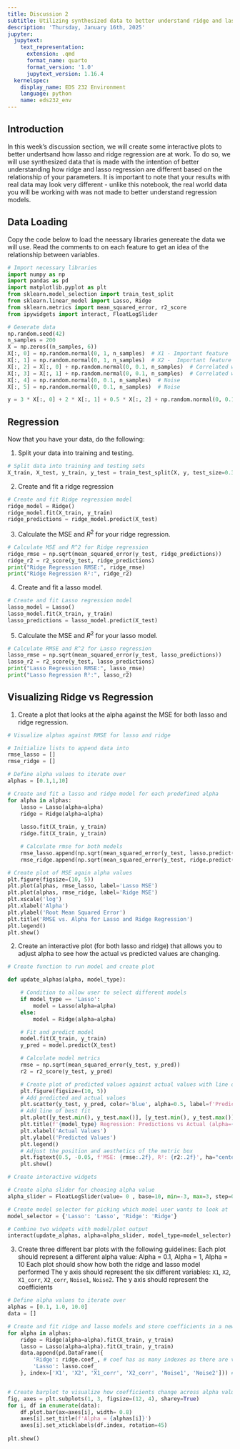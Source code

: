 ```yaml
---
title: Discussion 2
subtitle: Utilizing synthesized data to better understand ridge and lasso regression
description: 'Thursday, January 16th, 2025'
jupyter:
  jupytext:
    text_representation:
      extension: .qmd
      format_name: quarto
      format_version: '1.0'
      jupytext_version: 1.16.4
  kernelspec:
    display_name: EDS 232 Environment
    language: python
    name: eds232_env
---
```


## Introduction

In this week's discussion section, we will create some interactive plots to better undertsand how lasso and ridge regression are at work. To do so, we will use synthesized data that is made with the intention of better understanding how ridge and lasso regression are different based on the relationship of your parameters. It is important to note that your results with real data may look very different - unlike this notebook, the real world data you will be working with was not made to better understand regression models. 

## Data Loading

Copy the code below to load the neessary libraries genereate the data we will use. Read the comments to on each feature to get an idea of the relationship between variables. 

```python
# Import necessary libraries
import numpy as np
import pandas as pd
import matplotlib.pyplot as plt
from sklearn.model_selection import train_test_split
from sklearn.linear_model import Lasso, Ridge
from sklearn.metrics import mean_squared_error, r2_score
from ipywidgets import interact, FloatLogSlider

# Generate data
np.random.seed(42)
n_samples = 200
X = np.zeros((n_samples, 6))
X[:, 0] = np.random.normal(0, 1, n_samples)  # X1 - Important feature
X[:, 1] = np.random.normal(0, 1, n_samples)  # X2 -  Important feature
X[:, 2] = X[:, 0] + np.random.normal(0, 0.1, n_samples)  # Correlated with X1
X[:, 3] = X[:, 1] + np.random.normal(0, 0.1, n_samples)  # Correlated with X2
X[:, 4] = np.random.normal(0, 0.1, n_samples)  # Noise
X[:, 5] = np.random.normal(0, 0.1, n_samples)  # Noise

y = 3 * X[:, 0] + 2 * X[:, 1] + 0.5 * X[:, 2] + np.random.normal(0, 0.1, n_samples) 
```

## Regression

Now that you have your data, do the following: 

1. Split your data into training and testing.

```python
# Split data into training and testing sets
X_train, X_test, y_train, y_test = train_test_split(X, y, test_size=0.3, random_state=42)
```

2. Create and fit a ridge regression

```python
# Create and fit Ridge regression model
ridge_model = Ridge()
ridge_model.fit(X_train, y_train)
ridge_predictions = ridge_model.predict(X_test)
```

3. Calculate the MSE and $R^2$ for your ridge regression.

```python
# Calculate MSE and R^2 for Ridge regression
ridge_rmse = np.sqrt(mean_squared_error(y_test, ridge_predictions))
ridge_r2 = r2_score(y_test, ridge_predictions)
print("Ridge Regression RMSE:", ridge_rmse)
print("Ridge Regression R²:", ridge_r2)
```

4. Create and fit a lasso model.

```python
# Create and fit Lasso regression model
lasso_model = Lasso() 
lasso_model.fit(X_train, y_train)
lasso_predictions = lasso_model.predict(X_test)
```

5. Calculate the MSE and $R^2$ for your lasso model.

```python
# Calculate RMSE and R^2 for Lasso regression
lasso_rmse = np.sqrt(mean_squared_error(y_test, lasso_predictions))
lasso_r2 = r2_score(y_test, lasso_predictions)
print("Lasso Regression RMSE:", lasso_rmse)
print("Lasso Regression R²:", lasso_r2)
```

## Visualizing Ridge vs Regression

1. Create a plot that looks at the alpha against the MSE for both lasso and ridge regression.

```python
# Visualize alphas against RMSE for lasso and ridge

# Initialize lists to append data into
rmse_lasso = []
rmse_ridge = []

# Define alpha values to iterate over
alphas = [0.1,1,10]

# Create and fit a lasso and ridge model for each predefined alpha
for alpha in alphas:
    lasso = Lasso(alpha=alpha)
    ridge = Ridge(alpha=alpha)
    
    lasso.fit(X_train, y_train)
    ridge.fit(X_train, y_train)

    # Calculate rmse for both models
    rmse_lasso.append(np.sqrt(mean_squared_error(y_test, lasso.predict(X_test))))
    rmse_ridge.append(np.sqrt(mean_squared_error(y_test, ridge.predict(X_test))))

# Create plot of MSE again alpha values 
plt.figure(figsize=(10, 5))
plt.plot(alphas, rmse_lasso, label='Lasso MSE')
plt.plot(alphas, rmse_ridge, label='Ridge MSE')
plt.xscale('log')
plt.xlabel('Alpha')
plt.ylabel('Root Mean Squared Error')
plt.title('RMSE vs. Alpha for Lasso and Ridge Regression')
plt.legend()
plt.show()

```

2. Create an interactive plot (for both lasso and ridge) that allows you to adjust alpha to see how the actual vs predicted values are changing.

```python
# Create function to run model and create plot

def update_alphas(alpha, model_type):

    # Condition to allow user to select different models
    if model_type == 'Lasso':
        model = Lasso(alpha=alpha)
    else:
        model = Ridge(alpha=alpha)

    # Fit and predict model
    model.fit(X_train, y_train)
    y_pred = model.predict(X_test)

    # Calculate model metrics
    rmse = np.sqrt(mean_squared_error(y_test, y_pred))
    r2 = r2_score(y_test, y_pred)

    # Create plot of predicted values against actual values with line of best fit
    plt.figure(figsize=(10, 5))
    # Add predicted and actual values
    plt.scatter(y_test, y_pred, color='blue', alpha=0.5, label=f'Predictions (alpha={alpha})')
    # Add line of best fit
    plt.plot([y_test.min(), y_test.max()], [y_test.min(), y_test.max()], 'k--', lw=2)
    plt.title(f'{model_type} Regression: Predictions vs Actual (alpha={alpha})')
    plt.xlabel('Actual Values')
    plt.ylabel('Predicted Values')
    plt.legend()
    # Adjust the position and aesthetics of the metric box
    plt.figtext(0.5, -0.05, f'MSE: {rmse:.2f}, R²: {r2:.2f}', ha="center", fontsize=12, bbox={"facecolor":"orange", "alpha":0.5, "pad":5})
    plt.show()

# Create interactive widgets

# Create alpha slider for choosing alpha value
alpha_slider = FloatLogSlider(value= 0 , base=10, min=-3, max=3, step=0.1, description='Pick an Alpha!')

# Create model selector for picking which model user wants to look at
model_selector = {'Lasso': 'Lasso', 'Ridge': 'Ridge'}

# Combine two widgets with model/plot output
interact(update_alphas, alpha=alpha_slider, model_type=model_selector)
```

3. Create three different bar plots with the following guidelines:
Each plot should represent a different alpha value: Alpha = 0.1, Alpha = 1, Alpha = 10
Each plot should show how both the ridge and lasso model performed
The y axis should represent the six different variables: `X1`, `X2`, `X1_corr`, `X2_corr`, `Noise1`, `Noise2`. The y axis should represent the coefficients

```python
# Define alpha values to iterate over
alphas = [0.1, 1.0, 10.0]
data = []

# Create and fit ridge and lasso models and store coefficients in a new dataframe
for alpha in alphas:
    ridge = Ridge(alpha=alpha).fit(X_train, y_train)
    lasso = Lasso(alpha=alpha).fit(X_train, y_train)
    data.append(pd.DataFrame({
        'Ridge': ridge.coef_, # coef has as many indexes as there are variables
        'Lasso': lasso.coef_
    }, index=['X1', 'X2', 'X1_corr', 'X2_corr', 'Noise1', 'Noise2'])) # create feature names in new dataframe


# Create barplot to visualize how coefficients change across alpha values and models
fig, axes = plt.subplots(1, 3, figsize=(12, 4), sharey=True) 
for i, df in enumerate(data): 
    df.plot.bar(ax=axes[i], width= 0.8)
    axes[i].set_title(f'Alpha = {alphas[i]}')
    axes[i].set_xticklabels(df.index, rotation=45)
    
plt.show()
```


